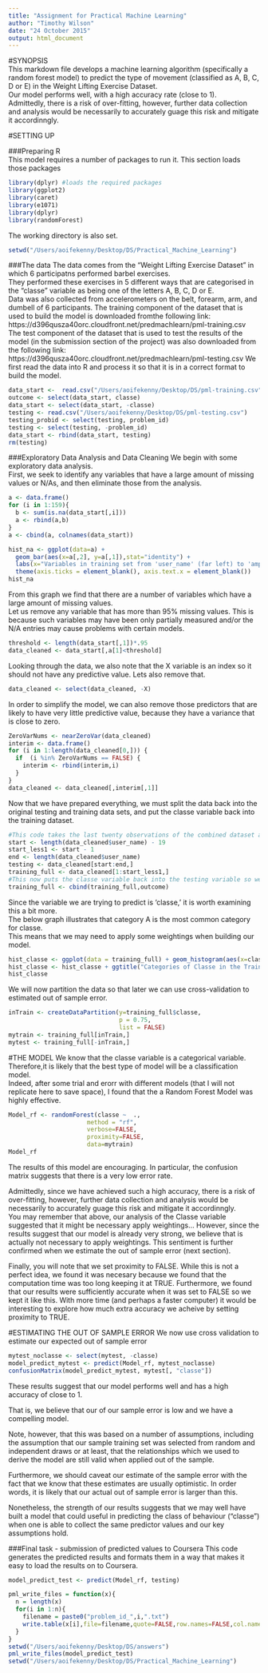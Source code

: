 ```yaml
---
title: "Assignment for Practical Machine Learning"
author: "Timothy Wilson"
date: "24 October 2015"
output: html_document
---
```

#SYNOPSIS  
This markdown file develops a machine learning algorithm (specifically a random forest model) to predict the type of movement (classified as A, B, C, D or E) in the Weight Lifting Exercise Dataset.  
Our model performs well, with a high accuracy rate (close to 1).  
Admittedly, there is a risk of over-fitting, however, further data collection and analysis would be necessarily to accurately guage this risk and mitigate it accordinngly.
   
#SETTING UP  
  
###Preparing R    
This model requires a number of packages to run it. This section loads those packages     
```r
library(dplyr) #loads the required packages
library(ggplot2)
library(caret)
library(e1071)
library(dplyr)
library(randomForest)
```
   
The working directory is also set.  
```r
setwd("/Users/aoifekenny/Desktop/DS/Practical_Machine_Learning")
```
  
###The data
The data comes from the "Weight Lifting Exercise Dataset" in which 6 participatns performed barbel exercises.  
They performed these exercises in 5 different ways that are categorised in the "classe" variable as being one of the letters A, B, C, D or E.  
Data was also collected from accelerometers on the belt, forearm, arm, and dumbell of 6 participants. 
The training component of the dataset that is used to build the model is downloaded fromthe following link:
https://d396qusza40orc.cloudfront.net/predmachlearn/pml-training.csv  
The test component of the dataset that is used to test the results of the model (in the submission section of the project) was also downloaded from the following link:
https://d396qusza40orc.cloudfront.net/predmachlearn/pml-testing.csv 
We first read the data into R and process it so that it is in a correct format to build the model.
```r
data_start <-  read.csv("/Users/aoifekenny/Desktop/DS/pml-training.csv")
outcome <- select(data_start, classe)
data_start <- select(data_start, -classe)
testing <- read.csv("/Users/aoifekenny/Desktop/DS/pml-testing.csv")
testing_probid <- select(testing, problem_id)
testing <- select(testing, -problem_id)
data_start <- rbind(data_start, testing)
rm(testing)
```

###Exploratory Data Analysis and Data Cleaning
We begin with some exploratory data analysis.  
First, we seek to identify any variables that have a large amount of missing values or N/As, and then eliminate those from the analysis.  
```r
a <- data.frame()
for (i in 1:159){
  b <- sum(is.na(data_start[,i]))
  a <- rbind(a,b)
}
a <- cbind(a, colnames(data_start))

hist_na <- ggplot(data=a) + 
  geom_bar(aes(x=a[,2], y=a[,1]),stat="identity") + 
  labs(x="Variables in training set from 'user_name' (far left) to 'amplitude_pitch_dumbell' (far right)", y="Number of N/As") + 
  theme(axis.ticks = element_blank(), axis.text.x = element_blank())
hist_na
```
  
From this graph we find that there are a number of variables which have a large amount of missing values.  
Let us remove any variable that has more than 95% missing values.
This is because such variables may have been only partially measured and/or the N/A entries may cause problems with certain models.  
```r
threshold <- length(data_start[,1])*.95
data_cleaned <- data_start[,a[1]<threshold]
```
Looking through the data, we also note that the X variable is an index so it should not have any predictive value.  Lets also remove that.
```r
data_cleaned <- select(data_cleaned, -X) 
```
In order to simplify the model, we can also remove those predictors that are likely to have very little predictive value, because they have a variance that is close to zero.
```r
ZeroVarNums <- nearZeroVar(data_cleaned)
interim <- data.frame()
for (i in 1:length(data_cleaned[0,])) {
  if  (i %in% ZeroVarNums == FALSE) {
    interim <- rbind(interim,i)
  }
}
data_cleaned <- data_cleaned[,interim[,1]]
```
Now that we have prepared everything, we must split the data back into the original testing and training data sets, and put the classe variable back into the training dataset.
```r
#This code takes the last twenty observations of the combined dataset and saves them back as a test dataset.
start <- length(data_cleaned$user_name) - 19
start_less1 <- start - 1
end <- length(data_cleaned$user_name)
testing <- data_cleaned[start:end,]
training_full <- data_cleaned[1:start_less1,]
#This now puts the classe variable back into the testing variable so we can develop the model
training_full <- cbind(training_full,outcome)
```
Since the variable we are trying to predict is 'classe,' it is worth examining this a bit more.  
The below graph illustrates that category A is the most common category for classe.  
This means that we may need to apply some weightings when building our model.  
```r
hist_classe <- ggplot(data = training_full) + geom_histogram(aes(x=classe))
hist_classe <- hist_classe + ggtitle("Categories of Classe in the Training Dataset")
hist_classe
```
  
We will now partition the data so that later we can use cross-validation to estimated out of sample error.
```r
inTrain <- createDataPartition(y=training_full$classe,
                               p = 0.75,
                               list = FALSE)
mytrain <- training_full[inTrain,]
mytest <- training_full[-inTrain,]
```
  
#THE MODEL
We know that the classe variable is a categorical variable.  Therefore,it is likely that the best type of model will be a classification model.  
Indeed, after some trial and erorr with different models (that I will not replicate here to save space), I found that the a Random Forest Model was highly effective.  
```{r]}
Model_rf <- randomForest(classe ~  .,
                      method = "rf",
                      verbose=FALSE,
                      proximity=FALSE,
                      data=mytrain)
Model_rf
```
  
The results of this model are encouraging.  In particular, the confusion matrix suggests that there is a very low error rate. 

Admittedly, since we have achieved such a high accuracy, there is a risk of over-fitting, however, further data collection and analysis would be necessarily to accurately guage this risk and mitigate it accordinngly.  
You may remember that above, our analysis of the Classe variable suggested that it might be necessary apply weightings... However, since the results suggest that our model is already very strong, we believe that is actually not necessary to apply weightings.  This sentiment is further confirmed when we estimate the out of sample error (next section).  

Finally, you will note that we set proximity to FALSE.  While this is not a perfect idea, we found it was necesary because we found that the computation time was too long keeping it at TRUE.  Furthermore,  we found that our results were sufficiently accurate when it was set to FALSE so we kept it like this.  With more time (and perhaps a faster computer) it would be interesting to explore how much extra accuracy we acheive by setting proximity to TRUE.
  
#ESTIMATING THE OUT OF SAMPLE ERROR
We now use cross validation to estimate our expected out of sample error
```r
mytest_noclasse <- select(mytest, -classe)
model_predict_mytest <- predict(Model_rf, mytest_noclasse)
confusionMatrix(model_predict_mytest, mytest[, "classe"])
```
These results suggest that our model performs well and has a high accuracy of close to 1.  

That is, we believe that our of our sample error is low and we have a compelling model.  
  
Note, however, that this was based on a number of assumptions, including the assumption that our sample training set was selected from random and independent draws or at least, that the relationships which we used to derive the model are still valid when applied out of the sample.

Furthermore,  we should caveat our estimate of the sample error with the fact that we know that these estimates are usually optimistic.  In order words, it is likely that our actual out of sample error is larger than this. 

Nonetheless, the strength of our results suggests that we may well have built a model that could useful in predicting the class of behaviour ("classe") when one is able to collect the same predictor values and our key assumptions hold.
  
###Final task - submission of predicted values to Coursera
This code generates the predicted results and formats them in a way that makes it easy to load the results on to Coursera.
```r
model_predict_test <- predict(Model_rf, testing)

pml_write_files = function(x){
  n = length(x)
  for(i in 1:n){
    filename = paste0("problem_id_",i,".txt")
    write.table(x[i],file=filename,quote=FALSE,row.names=FALSE,col.names=FALSE)
  }
}
setwd("/Users/aoifekenny/Desktop/DS/answers")
pml_write_files(model_predict_test)
setwd("/Users/aoifekenny/Desktop/DS/Practical_Machine_Learning")
```
